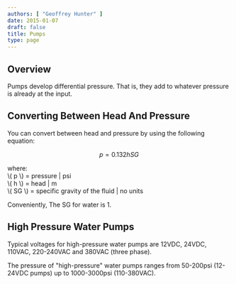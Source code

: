 ```yaml
---
authors: [ "Geoffrey Hunter" ]
date: 2015-01-07
draft: false
title: Pumps
type: page
---
```


## Overview

Pumps develop differential pressure. That is, they add to whatever pressure is already at the input.

## Converting Between Head And Pressure

You can convert between head and pressure by using the following equation:

$$ p = 0.132 h SG $$

<p className="centered">    where:<br/>
    \( p \) = pressure | psi<br/>
    \( h \) = head | m<br/>
    \( SG \) = specific gravity of the fluid | no units<br/></p>

Conveniently, The SG for water is 1.

## High Pressure Water Pumps

Typical voltages for high-pressure water pumps are 12VDC, 24VDC, 110VAC, 220-240VAC and 380VAC (three phase).

The pressure of "high-pressure" water pumps ranges from 50-200psi (12-24VDC pumps) up to 1000-3000psi (110-380VAC).
